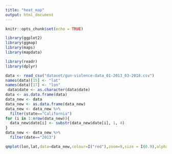 ```yaml
---
title: "heat_map"
output: html_document
---
```


```r
knitr::opts_chunk$set(echo = TRUE)
```

```r
library(ggplot2)
library(ggmap)
library(maps)
library(mapdata)
```

```r
library(readr)
library(dplyr)

data <- read_csv("dataset/gun-violence-data_01-2013_03-2018.csv")
names(data)[15] <- "lat"
names(data)[17] <- "lon"
 data$date <- as.character(data$date)
data <- as.data.frame(data)
data_new <- data 
data_new <- as.data.frame(data_new)
data_new <- data_new %>%
  filter(state=="California")
for (i in 1:nrow(data_new)){
  data_new$date[i] <- substr(data_new$date[i], 1, 4)
}
data_new <- data_new %>%
  filter(date=="2013")

qmplot(lon,lat,data=data_new,colour=I("red"),zoom=9,size = I(0.9),alpha=.3,maptype = "toner")
```
